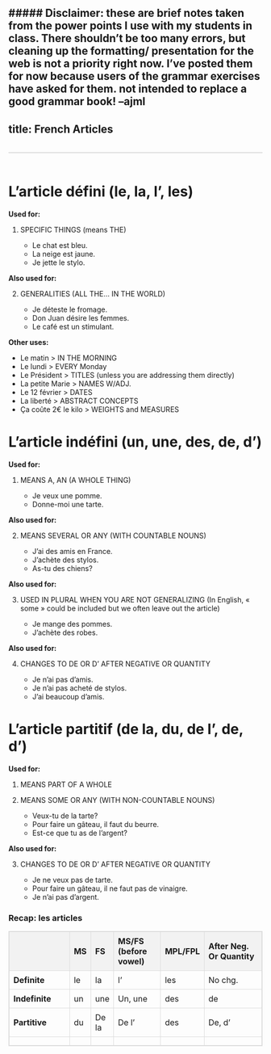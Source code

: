 
##### Disclaimer: these are brief notes taken from the power points I use with my students in class. There shouldn't be too many errors, but cleaning up the formatting/ presentation for the web is not a priority right now. I've posted them for now because users of the grammar exercises have asked for them. not intended to replace a good grammar book! --ajml
---
title: French Articles
---
<style>
  /* Default table styling */
  table {
    width: 100%;
    border-collapse: collapse;
    margin-bottom: 20px;
  }

  table, th, td {
    border: 1px solid #ddd;
  }

  th, td {
    padding: 8px;
    text-align: left;
  }

  th {
    background-color: #f2f2f2;
  }

  /* Container for scrolling on smaller screens */
  .table-container {
    overflow-x: auto;
  }

  /* Media query for smaller screens (adjust max-width as needed) */
  @media only screen and (max-width: 768px) {
    .table-container {
      overflow-x: auto; /* Enable horizontal scrolling for small screens */
    }
  }
</style>

<!-- Wrap the table with a container div -->
<div class="table-container">
  <table>
    <!-- Table content -->
  </table>
</div>

# L’article défini (le, la, l’, les)

**Used for:**

1. SPECIFIC THINGS (means THE)

   - Le chat est bleu.
   - La neige est jaune.
   - Je jette le stylo.

**Also used for:**

2. GENERALITIES (ALL THE… IN THE WORLD)

   - Je déteste le fromage.
   - Don Juan désire les femmes.
   - Le café est un stimulant.

**Other uses:**

- Le matin > IN THE MORNING
- Le lundi > EVERY Monday
- Le Président > TITLES (unless you are addressing them directly)
- La petite Marie > NAMES W/ADJ.
- Le 12 février > DATES
- La liberté > ABSTRACT CONCEPTS
- Ça coûte 2€ le kilo > WEIGHTS and MEASURES

# L’article indéfini (un, une, des, de, d’)

**Used for:**

1. MEANS A, AN (A WHOLE THING)

   - Je veux une pomme.
   - Donne-moi une tarte.

**Also used for:**

2. MEANS SEVERAL OR ANY (WITH COUNTABLE NOUNS)

   - J’ai des amis en France.
   - J’achète des stylos.
   - As-tu des chiens?

**Also used for:**

3. USED IN PLURAL WHEN YOU ARE NOT GENERALIZING (In English, « some » could be included but we often leave out the article)

   - Je mange des pommes.
   - J’achète des robes.

**Also used for:**

4. CHANGES TO DE OR D’ AFTER NEGATIVE OR QUANTITY

   - Je n’ai pas d’amis.
   - Je n’ai pas acheté de stylos.
   - J’ai beaucoup d’amis.

# L’article partitif (de la, du, de l’, de, d’)

**Used for:**

1. MEANS PART OF A WHOLE

2. MEANS SOME OR ANY (WITH NON-COUNTABLE NOUNS)

   - Veux-tu de la tarte?
   - Pour faire un gâteau, il faut du beurre.
   - Est-ce que tu as de l’argent?

**Also used for:**

3. CHANGES TO DE OR D’ AFTER NEGATIVE OR QUANTITY

   - Je ne veux pas de tarte.
   - Pour faire un gâteau, il ne faut pas de vinaigre.
   - Je n’ai pas d’argent.



### Recap: les articles

|                         |   MS   |  FS|MS/FS (before vowel)     |  MPL/FPL | After Neg. Or Quantity |
|-------------------------|--------|---------|--------------------|----------|------------------------|
| **Definite**            | le     | la      | l’                 | les      | No chg.                |
| **Indefinite**          | un     | une     | Un, une            | des      | de                     |
| **Partitive**           | du     | De la   | De l'              | des      | De, d'                 |
|                         |        |         |                    |          |                        |


